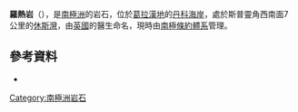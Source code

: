 {{coord|64|20|S|61|10|W|display=title}}

'''羅熱岩'''（{{lang-en|Roget Rocks}}），是[[南極洲|南極洲]]的岩石，位於[[葛拉漢地|葛拉漢地]]的[[丹科海岸|丹科海岸]]，處於斯普靈角西南面7公里的[[休斯灣|休斯灣]]，由[[英國|英國]]的醫生命名，現時由[[南極條約體系|南極條約體系]]管理。

==參考資料==
* {{usgs-gazetteer}}

{{DEFAULTSORT:Roget Rocks}}
[[Category:南極洲岩石|Category:南極洲岩石]]


{{DancoCoast-geo-stub}}